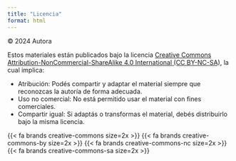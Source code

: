 ```yaml
---
title: "Licencia"
format: html
---
```


© 2024 Autora

Estos materiales están publicados bajo la licencia [Creative Commons Attribution-NonCommercial-ShareAlike 4.0 International (CC BY-NC-SA)](https://creativecommons.org/licenses/by-nc-sa/4.0/), la cual implica:

-   Atribución: Podés compartir y adaptar el material siempre que reconozcas la autoría de forma adecuada.
-   Uso no comercial: No está permitido usar el material con fines comerciales.
-   Compartir igual: Si adaptás o transformas el material, debés distribuirlo bajo la misma licencia.

{{< fa brands creative-commons size=2x >}} 
{{< fa brands creative-commons-by size=2x >}} 
{{< fa brands creative-commons-nc size=2x >}} 
{{< fa brands creative-commons-sa size=2x >}}
